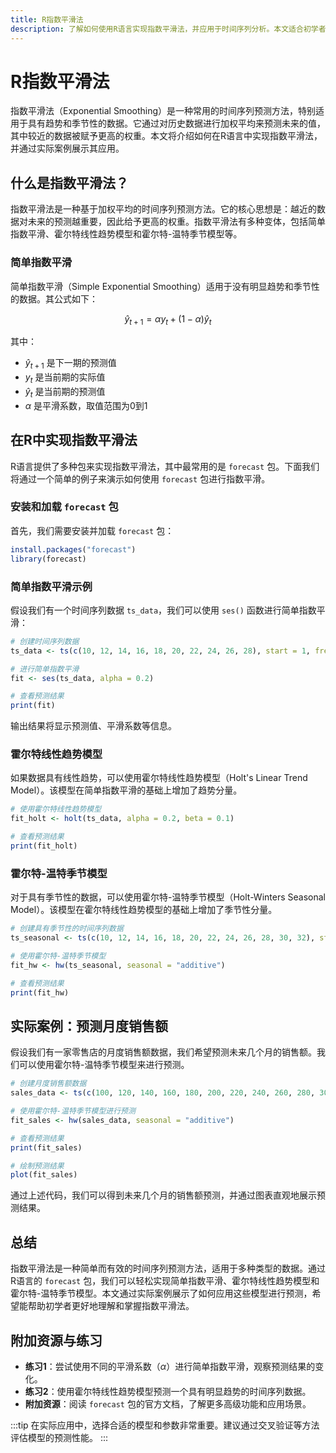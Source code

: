 ```yaml
---
title: R指数平滑法
description: 了解如何使用R语言实现指数平滑法，并应用于时间序列分析。本文适合初学者，包含清晰的解释、代码示例和实际案例。
---
```


# R指数平滑法

指数平滑法（Exponential Smoothing）是一种常用的时间序列预测方法，特别适用于具有趋势和季节性的数据。它通过对历史数据进行加权平均来预测未来的值，其中较近的数据被赋予更高的权重。本文将介绍如何在R语言中实现指数平滑法，并通过实际案例展示其应用。

## 什么是指数平滑法？

指数平滑法是一种基于加权平均的时间序列预测方法。它的核心思想是：越近的数据对未来的预测越重要，因此给予更高的权重。指数平滑法有多种变体，包括简单指数平滑、霍尔特线性趋势模型和霍尔特-温特季节模型等。

### 简单指数平滑

简单指数平滑（Simple Exponential Smoothing）适用于没有明显趋势和季节性的数据。其公式如下：

$$
\hat{y}_{t+1} = \alpha y_t + (1 - \alpha) \hat{y}_t
$$

其中：
- $\hat{y}_{t+1}$ 是下一期的预测值
- $y_t$ 是当前期的实际值
- $\hat{y}_t$ 是当前期的预测值
- $\alpha$ 是平滑系数，取值范围为0到1

## 在R中实现指数平滑法

R语言提供了多种包来实现指数平滑法，其中最常用的是 `forecast` 包。下面我们将通过一个简单的例子来演示如何使用 `forecast` 包进行指数平滑。

### 安装和加载 `forecast` 包

首先，我们需要安装并加载 `forecast` 包：

```r
install.packages("forecast")
library(forecast)
```

### 简单指数平滑示例

假设我们有一个时间序列数据 `ts_data`，我们可以使用 `ses()` 函数进行简单指数平滑：

```r
# 创建时间序列数据
ts_data <- ts(c(10, 12, 14, 16, 18, 20, 22, 24, 26, 28), start = 1, frequency = 1)

# 进行简单指数平滑
fit <- ses(ts_data, alpha = 0.2)

# 查看预测结果
print(fit)
```

输出结果将显示预测值、平滑系数等信息。

### 霍尔特线性趋势模型

如果数据具有线性趋势，可以使用霍尔特线性趋势模型（Holt's Linear Trend Model）。该模型在简单指数平滑的基础上增加了趋势分量。

```r
# 使用霍尔特线性趋势模型
fit_holt <- holt(ts_data, alpha = 0.2, beta = 0.1)

# 查看预测结果
print(fit_holt)
```

### 霍尔特-温特季节模型

对于具有季节性的数据，可以使用霍尔特-温特季节模型（Holt-Winters Seasonal Model）。该模型在霍尔特线性趋势模型的基础上增加了季节性分量。

```r
# 创建具有季节性的时间序列数据
ts_seasonal <- ts(c(10, 12, 14, 16, 18, 20, 22, 24, 26, 28, 30, 32), start = 1, frequency = 4)

# 使用霍尔特-温特季节模型
fit_hw <- hw(ts_seasonal, seasonal = "additive")

# 查看预测结果
print(fit_hw)
```

## 实际案例：预测月度销售额

假设我们有一家零售店的月度销售额数据，我们希望预测未来几个月的销售额。我们可以使用霍尔特-温特季节模型来进行预测。

```r
# 创建月度销售额数据
sales_data <- ts(c(100, 120, 140, 160, 180, 200, 220, 240, 260, 280, 300, 320), start = c(2023, 1), frequency = 12)

# 使用霍尔特-温特季节模型进行预测
fit_sales <- hw(sales_data, seasonal = "additive")

# 查看预测结果
print(fit_sales)

# 绘制预测结果
plot(fit_sales)
```

通过上述代码，我们可以得到未来几个月的销售额预测，并通过图表直观地展示预测结果。

## 总结

指数平滑法是一种简单而有效的时间序列预测方法，适用于多种类型的数据。通过R语言的 `forecast` 包，我们可以轻松实现简单指数平滑、霍尔特线性趋势模型和霍尔特-温特季节模型。本文通过实际案例展示了如何应用这些模型进行预测，希望能帮助初学者更好地理解和掌握指数平滑法。

## 附加资源与练习

- **练习1**：尝试使用不同的平滑系数（$\alpha$）进行简单指数平滑，观察预测结果的变化。
- **练习2**：使用霍尔特线性趋势模型预测一个具有明显趋势的时间序列数据。
- **附加资源**：阅读 `forecast` 包的官方文档，了解更多高级功能和应用场景。

:::tip
在实际应用中，选择合适的模型和参数非常重要。建议通过交叉验证等方法评估模型的预测性能。
:::